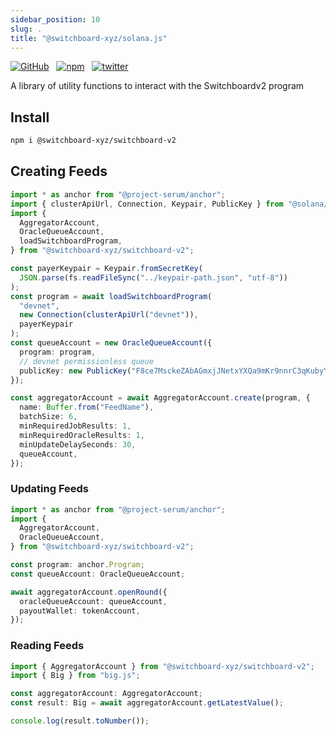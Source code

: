 ```yaml
---
sidebar_position: 10
slug: .
title: "@switchboard-xyz/solana.js"
---
```


[![GitHub](https://img.shields.io/badge/--181717?logo=github&logoColor=ffffff)](https://github.com/switchboard-xyz/switchboard-v2/tree/main/libraries/ts)&nbsp;&nbsp;
[![npm](https://img.shields.io/npm/v/@switchboard-xyz/switchboard-v2)](https://www.npmjs.com/package/@switchboard-xyz/switchboard-v2)&nbsp;&nbsp;
[![twitter](https://badgen.net/twitter/follow/switchboardxyz)](https://twitter.com/switchboardxyz)&nbsp;&nbsp;

A library of utility functions to interact with the Switchboardv2 program

## Install

```bash npm2yarn
npm i @switchboard-xyz/switchboard-v2
```

## Creating Feeds

```ts
import * as anchor from "@project-serum/anchor";
import { clusterApiUrl, Connection, Keypair, PublicKey } from "@solana/web3.js";
import {
  AggregatorAccount,
  OracleQueueAccount,
  loadSwitchboardProgram,
} from "@switchboard-xyz/switchboard-v2";

const payerKeypair = Keypair.fromSecretKey(
  JSON.parse(fs.readFileSync("../keypair-path.json", "utf-8"))
);
const program = await loadSwitchboardProgram(
  "devnet",
  new Connection(clusterApiUrl("devnet")),
  payerKeypair
);
const queueAccount = new OracleQueueAccount({
  program: program,
  // devnet permissionless queue
  publicKey: new PublicKey("F8ce7MsckeZAbAGmxjJNetxYXQa9mKr9nnrC3qKubyYy"),
});

const aggregatorAccount = await AggregatorAccount.create(program, {
  name: Buffer.from("FeedName"),
  batchSize: 6,
  minRequiredJobResults: 1,
  minRequiredOracleResults: 1,
  minUpdateDelaySeconds: 30,
  queueAccount,
});
```

### Updating Feeds

```ts
import * as anchor from "@project-serum/anchor";
import {
  AggregatorAccount,
  OracleQueueAccount,
} from "@switchboard-xyz/switchboard-v2";

const program: anchor.Program;
const queueAccount: OracleQueueAccount;

await aggregatorAccount.openRound({
  oracleQueueAccount: queueAccount,
  payoutWallet: tokenAccount,
});
```

### Reading Feeds

```ts
import { AggregatorAccount } from "@switchboard-xyz/switchboard-v2";
import { Big } from "big.js";

const aggregatorAccount: AggregatorAccount;
const result: Big = await aggregatorAccount.getLatestValue();

console.log(result.toNumber());
```
